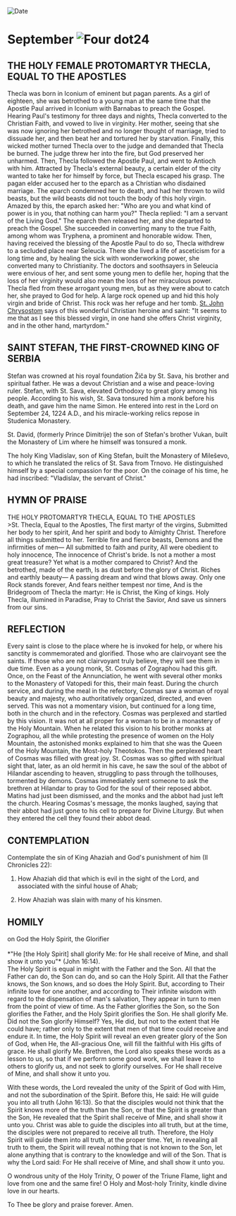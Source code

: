 
<RunningHead />
<Image src="/title-imprint.png" height={68} width={50} alt="Date" className="title-imprint"/>

# <div id="date">September <Image className="four-dot" src="/four-dot.png" height={15} width={15} alt="Four dot" />24</div>

## THE HOLY FEMALE PROTOMARTYR THECLA, EQUAL TO THE APOSTLES

Thecla was born in Iconium of eminent but pagan parents. As a girl of eighteen, she was betrothed to a young man at the same time that the Apostle Paul arrived in Iconium with Barnabas to preach the Gospel. Hearing Paul's testimony for three days and nights, Thecla converted to the Christian Faith, and vowed to live in virginity. Her mother, seeing that she was now ignoring her betrothed and no longer thought of marriage, tried to dissuade her, and then beat her and tortured her by starvation. Finally, this wicked mother turned Thecla over to the judge and demanded that Thecla be burned. The judge threw her into the fire, but God preserved her unharmed. Then, Thecla followed the Apostle Paul, and went to Antioch with him. Attracted by Thecla's external beauty, a certain elder of the city wanted to take her for himself by force, but Thecla escaped his grasp. The pagan elder accused her to the eparch as a Christian who disdained marriage. The eparch condemned her to death, and had her thrown to wild beasts, but the wild beasts did not touch the body of this holy virgin. Amazed by this, the eparch asked her: "Who are you and what kind of power is in you, that nothing can harm you?" Thecla replied: "I am a servant of the Living God." The eparch then released her, and she departed to preach the Gospel. She succeeded in converting many to the true Faith, among whom was Tryphena, a prominent and honorable widow. Then, having received the blessing of the Apostle Paul to do so, Thecla withdrew to a secluded place near Seleucia. There she lived a life of asceticism for a long time and, by healing the sick with wonderworking power, she converted many to Christianity. The doctors and soothsayers in Seleucia were envious of her, and sent some young men to defile her, hoping that the loss of her virginity would also mean the loss of her miraculous power. Thecla fled from these arrogant young men, but as they were about to catch her, she prayed to God for help. A large rock opened up and hid this holy virgin and bride of Christ. This rock was her refuge and her tomb. [St. John Chrysostom](/november/13th) says of this wonderful Christian heroine and saint: "It seems to me that as I see this blessed virgin, in one hand she offers Christ virginity, and in the other hand, martyrdom."

## SAINT STEFAN, THE FIRST-CROWNED KING OF SERBIA

Stefan was crowned at his royal foundation Žiča by St. Sava, his brother and spiritual father. He was a devout Christian and a wise and peace-loving ruler. Stefan, with St. Sava, elevated Orthodoxy to great glory among his people. According to his wish, St. Sava tonsured him a monk before his death, and gave him the name Simon. He entered into rest in the Lord on September 24, 1224 A.D., and his miracle-working relics repose in Studenica Monastery.

St. David, (formerly Prince Dimitrije) the son of Stefan's brother Vukan, built the Monastery of Lim where he himself was tonsured a monk.

The holy King Vladislav, son of King Stefan, built the Monastery of Mileševo, to which he translated the relics of St. Sava from Trnovo. He distinguished himself by a special compassion for the poor. On the coinage of his time, he had inscribed: "Vladislav, the servant of Christ."


## HYMN OF PRAISE
<div style={{textAlign:'center', color:'crimson', fontWeight:'bold'}}>
THE HOLY PROTOMARTYR THECLA, EQUAL TO THE APOSTLES
</div>
>St. Thecla, Equal to the Apostles,   
The first martyr of the virgins,  
Submitted her body to her spirit,  
And her spirit and body to Almighty Christ.  
Therefore all things submitted to her.  
Terrible fire and fierce beasts,  
Demons and the infirmities of men—  
All submitted to faith and purity,  
All were obedient to holy innocence,   
The innocence of Christ's bride.  
Is not a mother a most great treasure?   
Yet what is a mother compared to Christ?  
And the betrothed, made of the earth,  
Is as dust before the glory of Christ.  
Riches and earthly beauty—  
A passing dream and wind that blows away.  
Only one Rock stands forever,  
And fears neither tempest nor time,  
And is the Bridegroom of Thecla the martyr:  
He is Christ, the King of kings.  
Holy Thecla, illumined in Paradise,  
Pray to Christ the Savior,  
And save us sinners from our sins.  


## REFLECTION

Every saint is close to the place where he is invoked for help, or where his sanctity is commemorated and glorified. Those who are clairvoyant see the saints. If those who are not clairvoyant truly believe, they will see them in due time. Even as a young monk, St. Cosmas of Zographou had this gift. Once, on the Feast of the Annunciation, he went with several other monks to the Monastery of Vatopedi for this, their main feast. During the church service, and during the meal in the refectory, Cosmas saw a woman of royal beauty and majesty, who authoritatively organized, directed, and even served. This was not a momentary vision, but continued for a long time, both in the church and in the refectory. Cosmas was perplexed and startled by this vision. It was not at all proper for a woman to be in a monastery of the Holy Mountain. When he related this vision to his brother monks at Zographou, all the while protesting the presence of women on the Holy Mountain, the astonished monks explained to him that she was the Queen of the Holy Mountain, the Most-holy Theotokos. Then the perplexed heart of Cosmas was filled with great joy. St. Cosmas was so gifted with spiritual sight that, later, as an old hermit in his cave, he saw the soul of the abbot of Hilandar ascending to heaven, struggling to pass through the tollhouses, tormented by demons. Cosmas immediately sent someone to ask the brethren at Hilandar to pray to God for the soul of their reposed abbot. Matins had just been dismissed, and the monks and the abbot had just left the church. Hearing Cosmas's message, the monks laughed, saying that their abbot had just gone to his cell to prepare for Divine Liturgy. But when they entered the cell they found their abbot dead.


## CONTEMPLATION

Contemplate the sin of King Ahaziah and God's punishment of him (II Chronicles 22):

1. How Ahaziah did that which is evil in the sight of the Lord, and associated with the sinful house of Ahab;

2. How Ahaziah was slain with many of his kinsmen.


## HOMILY
<div style={{textAlign:'center', color:'crimson', fontWeight:'bold'}}>
on God the Holy Spirit, the Glorifier
</div>
<br />
<div style={{textAlign:'right'}}>
*"He [the Holy Spirit] shall glorify Me: for He shall receive of Mine, and shall show it unto you"* (John 16:14).
</div>
The Holy Spirit is equal in might with the Father and the Son. All that the Father can do, the Son can do, and so can the Holy Spirit. All that the Father knows, the Son knows, and so does the Holy Spirit. But, according to Their infinite love for one another, and according to Their infinite wisdom with regard to the dispensation of man's salvation, They appear in turn to men from the point of view of time. As the Father glorifies the Son, so the Son glorifies the Father, and the Holy Spirit glorifies the Son. He shall glorify Me. Did not the Son glorify Himself? Yes, He did, but not to the extent that He could have; rather only to the extent that men of that time could receive and endure it. In time, the Holy Spirit will reveal an even greater glory of the Son of God, when He, the All-gracious One, will fill the faithful with His gifts of grace. He shall glorify Me. Brethren, the Lord also speaks these words as a lesson to us, so that if we perform some good work, we shall leave it to others to glorify us, and not seek to glorify ourselves. For He shall receive of Mine, and shall show it unto you.

With these words, the Lord revealed the unity of the Spirit of God with Him, and not the subordination of the Spirit. Before this, He said: He will guide you into all truth (John 16:13). So that the disciples would not think that the Spirit knows more of the truth than the Son, or that the Spirit is greater than the Son, He revealed that the Spirit shall receive of Mine, and shall show it unto you. Christ was able to guide the disciples into all truth, but at the time, the disciples were not prepared to receive all truth. Therefore, the Holy Spirit will guide them into all truth, at the proper time. Yet, in revealing all truth to them, the Spirit will reveal nothing that is not known to the Son, let alone anything that is contrary to the knowledge and will of the Son. That is why the Lord said: For He shall receive of Mine, and shall show it unto you. 

O wondrous unity of the Holy Trinity, O power of the Triune Flame, light and love from one and the same fire! O Holy and Most-holy Trinity, kindle divine love in our hearts.

To Thee be glory and praise forever. Amen.